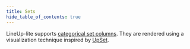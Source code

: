 ```yaml
---
title: Sets
hide_table_of_contents: true
---
```


LineUp-lite supports [categorical set columns](/docs/components/set).
They are rendered using a visualization technique inspired by [UpSet](https://jku-vds-lab.at/tools/upset/).


<CodeSandboxExample name="sets" />
